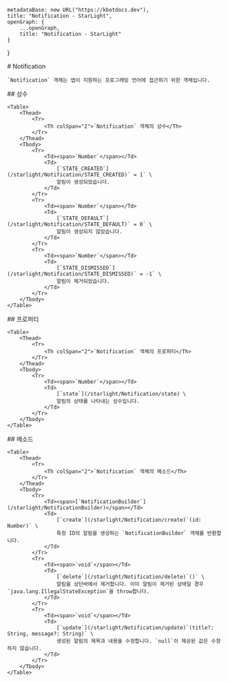 
    metadataBase: new URL("https://kbotdocs.dev"),
    title: "Notification - StarLight",
    openGraph: {
        ...openGraph,
        title: "Notification - StarLight"
    }
}

<Section>
    # Notification

    `Notification` 객체는 앱이 지원하는 프로그래밍 언어에 접근하기 위한 객체입니다.
</Section>
<Section>
    ## 상수

    <Table>
        <Thead>
            <Tr>
                <Th colSpan="2">`Notification` 객체의 상수</Th>
            </Tr>
        </Thead>
        <Tbody>
            <Tr>
                <Td><span>`Number`</span></Td>
                <Td>
                    [`STATE_CREATED`](/starlight/Notification/STATE_CREATED)` = 1` \
                    알림이 생성되었습니다.
                </Td>
            </Tr>
            <Tr>
                <Td><span>`Number`</span></Td>
                <Td>
                    [`STATE_DEFAULT`](/starlight/Notification/STATE_DEFAULT)` = 0` \
                    알림이 생성되지 않았습니다.
                </Td>
            </Tr>
            <Tr>
                <Td><span>`Number`</span></Td>
                <Td>
                    [`STATE_DISMISSED`](/starlight/Notification/STATE_DISMISSED)` = -1` \
                    알림이 제거되었습니다.
                </Td>
            </Tr>
        </Tbody>
    </Table>
</Section>
<Section>
    ## 프로퍼티

    <Table>
        <Thead>
            <Tr>
                <Th colSpan="2">`Notification` 객체의 프로퍼티</Th>
            </Tr>
        </Thead>
        <Tbody>
            <Tr>
                <Td><span>`Number`</span></Td>
                <Td>
                    [`state`](/starlight/Notification/state) \
                    알림의 상태를 나타내는 상수입니다.
                </Td>
            </Tr>
        </Tbody>
    </Table>
</Section>
<Section>
    ## 메소드

    <Table>
        <Thead>
            <Tr>
                <Th colSpan="2">`Notification` 객체의 메소드</Th>
            </Tr>
        </Thead>
        <Tbody>
            <Tr>
                <Td><span>[`NotificationBuilder`](/starlight/NotificationBuilder)</span></Td>
                <Td>
                    [`create`](/starlight/Notification/create)`(id: Number)` \
                    특정 ID의 알림을 생성하는 `NotificationBuilder` 객체를 반환합니다.
                </Td>
            </Tr>
            <Tr>
                <Td><span>`void`</span></Td>
                <Td>
                    [`delete`](/starlight/Notification/delete)`()` \
                    알림을 상단바에서 제거합니다. 이미 알림이 제거된 상태일 경우 `java.lang.IllegalStateException`을 throw합니다.
                </Td>
            </Tr>
            <Tr>
                <Td><span>`void`</span></Td>
                <Td>
                    [`update`](/starlight/Notification/update)`(title?: String, message?: String)` \
                    생성된 알림의 제목과 내용을 수정합니다. `null`이 제공된 값은 수정하지 않습니다.
                </Td>
            </Tr>
        </Tbody>
    </Table>
</Section>